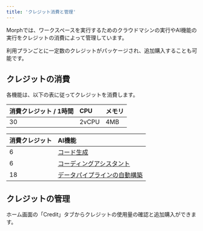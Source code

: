 ```yaml
---
title: 'クレジット消費と管理'
---
```


Morphでは、ワークスペースを実行するためのクラウドマシンの実行やAI機能の実行をクレジットの消費によって管理しています。

利用プランごとに一定数のクレジットがパッケージされ、追加購入することも可能です。

## クレジットの消費

各機能は、以下の表に従ってクレジットを消費します。

| 消費クレジット / 1時間 | CPU | メモリ |
| :--- | :--- | :--- |
| 30 | 2vCPU | 4MB |

| 消費クレジット | AI機能 |
| :--- | :--- |
| 6 | [コード生成](/docs/ja/morph-ai/code-generation) |
| 6 | [コーディングアシスタント](/docs/ja/morph-ai/code-assistant) |
| 18 | [データパイプラインの自動構築](/docs/ja/morph-ai/data-pipeline-builder) |

## クレジットの管理

ホーム画面の「Credit」タブからクレジットの使用量の確認と追加購入ができます。